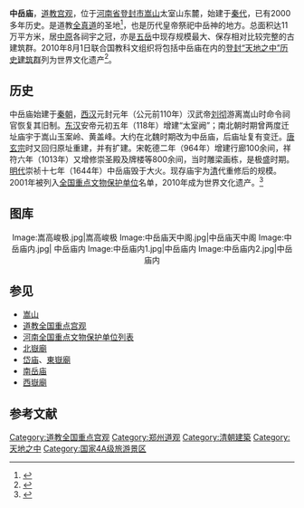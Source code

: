 {{文物保护单位
| 级别 = 全国
| 图片 = [[File:Zhongyuemiao.JPG|220px]]
| 名称 = 中岳庙
| 编号 = 5-357
| 分类 = 古建筑
| 时代 = [[清|清]]
| 所在 = [[河南省|河南省]][[登封市|登封市]]
| 登录 = 2001年
| Cat = 河南全国重点文物保护单位
| 坐标 = {{coord|34|27|37.7|N|113|4|3.7|E|display=inline,title}}
}}
'''中岳庙'''，[[道教|道教]][[宫观|宫观]]，位于[[河南省|河南省]][[登封市|登封市]][[嵩山|嵩山]]太室山东麓，始建于[[秦代|秦代]]，已有2000多年历史。是道教[[全真道|全真道]]的圣地<ref>{{cite web|url=http://zt.dahe.cn/2014/08-18/103356743.html|title=道家象征——中岳庙|publisher=大河网|date=2014年8月18日|accessdate=2014年8月24日|archive-date=2016年3月6日|archive-url=https://web.archive.org/web/20160306105157/http://zt.dahe.cn/2014/08-18/103356743.html|dead-url=no}}</ref>，也是历代皇帝祭祀中岳神的地方。总面积达11万平方米，居[[中原|中原]]各祠宇之冠，亦是[[五岳|五岳]]中现存规模最大、保存相对比较完整的古建筑群。2010年8月1日联合国教科文组织将包括中岳庙在内的[[登封“天地之中”历史建筑群|登封“天地之中”历史建筑群]]列为世界文化遗产<ref>{{cite web|url=http://news.xinhuanet.com/culture/2014-07/31/c_126815604.htm|title=探秘登封“天地之中”历史建筑群 图|publisher=新华网|date=2014年7月31日}}</ref>。

== 历史 ==
中岳庙始建于[[秦朝|秦朝]]，[[西汉|西汉]]元封元年（公元前110年）汉武帝[[刘彻|刘彻]]游离嵩山时命令祠官恢复其旧制。[[东汉|东汉]]安帝元初五年（118年）增建“太室阙”；南北朝时期曾两度迁址庙宇于嵩山玉案岭、黄盖峰。大约在北魏时期改为中岳庙，后庙址复有变迁。[[唐玄宗|唐玄宗]]时又回归原址重建，并有扩建。宋乾德二年（964年）增建行廊100余间，祥符六年（1013年）又增修崇圣殿及牌楼等800余间，当时雕梁画栋，是极盛时期。[[明代|明代]]崇祯十七年（1644年）中岳庙毁于大火。现存庙宇为[[清|清]]代重修后的规模。2001年被列入[[全国重点文物保护单位|全国重点文物保护单位]]名单，2010年成为世界文化遗产。<ref>{{cite web|url=http://fo.ifeng.com/chaosheng/mingshan/detail_2012_02/01/12223503_0.shtml|title=中岳嵩山：天地之中 佛道文武共同成就|publisher=凤凰网|date=2012年2月1日|accessdate=2014年8月24日|archive-date=2016年3月4日|archive-url=https://web.archive.org/web/20160304201544/http://fo.ifeng.com/chaosheng/mingshan/detail_2012_02/01/12223503_0.shtml|dead-url=no}}</ref>

== 图库 ==
<center>
<gallery>
Image:嵩高峻极.jpg|嵩高峻极
Image:中岳庙天中阁.jpg|中岳庙天中阁
Image:中岳庙内.jpg| 中岳庙内
Image:中岳庙内1.jpg|中岳庙内
Image:中岳庙内2.jpg|中岳庙内
</gallery>
</center>

== 参见 ==
* [[嵩山|嵩山]]
* [[道教全国重点宫观|道教全国重点宫观]]
* [[河南全国重点文物保护单位列表|河南全国重点文物保护单位列表]]
* [[北嶽廟|北嶽廟]]
* [[岱庙|岱庙]]、[[東嶽廟|東嶽廟]]
* [[南岳庙|南岳庙]]
* [[西嶽廟|西嶽廟]]

== 参考文献 ==
{{reflist}}

{{Commonscat|Zhongyue temple|中岳庙}}
{{登封“天地之中”历史建筑群}}
{{岳镇海渎祭祀}}
{{河南全国重点文物保护单位}}
{{道教全国重点宫观}}

[[Category:道教全国重点宫观|Category:道教全国重点宫观]]
[[Category:郑州道观|Category:郑州道观]]
[[Category:清朝建築|Category:清朝建築]]
[[Category:天地之中|Category:天地之中]]
[[Category:国家4A级旅游景区|Category:国家4A级旅游景区]]